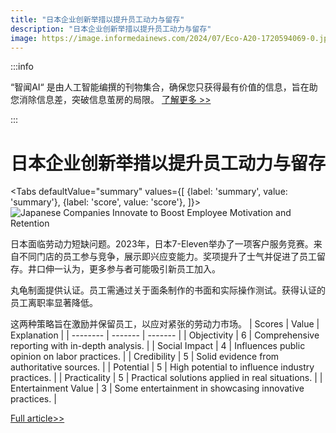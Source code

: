 ```yaml
---
title: "日本企业创新举措以提升员工动力与留存"
description: "日本企业创新举措以提升员工动力与留存"
image: https://image.informedainews.com/2024/07/Eco-A20-1720594069-0.jpg
---
```



:::info

“智闻AI“ 是由人工智能编撰的刊物集合，确保您只获得最有价值的信息，旨在助您消除信息差，突破信息茧房的局限。  [了解更多 >>](/)

:::

# 日本企业创新举措以提升员工动力与留存


<Tabs
	defaultValue="summary"
	values={[
	{label: 'summary', value: 'summary'},
	{label: 'score', value: 'score'},
]}>
<TabItem value="summary">
<img
  src="https://image.informedainews.com/2024/07/Eco-A20-1720594069-0.jpg"
  alt="Japanese Companies Innovate to Boost Employee Motivation and Retention"
/>



日本面临劳动力短缺问题。2023年，日本7-Eleven举办了一项客户服务竞赛。来自不同门店的员工参与竞争，展示即兴应变能力。奖项提升了士气并促进了员工留存。井口伸一认为，更多参与者可能吸引新员工加入。

丸龟制面提供认证。员工需通过关于面条制作的书面和实际操作测试。获得认证的员工离职率显著降低。

这两种策略旨在激励并保留员工，以应对紧张的劳动力市场。
</TabItem>
<TabItem value="score">
	| Scores     | Value   | Explanation |
	| -------- | ------- | ------- |
	| Objectivity  | 6    | Comprehensive reporting with in-depth analysis.    |
	| Social Impact | 4     | Influences public opinion on labor practices.    |
	| Credibility    | 5    | Solid evidence from authoritative sources.    |
	| Potential    | 5    | High potential to influence industry practices.    |
	| Practicality    | 5    | Practical solutions applied in real situations.    |
	| Entertainment Value    | 3    | Some entertainment in showcasing innovative practices.    |
</TabItem>
</Tabs>

[Full article>>](https://www3.nhk.or.jp/nhkworld/en/news/20240709_16/)
